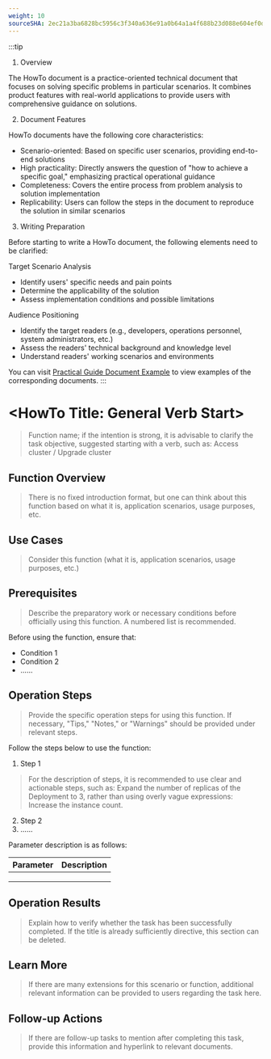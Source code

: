```yaml
---
weight: 10
sourceSHA: 2ec21a3ba6828bc5956c3f340a636e91a0b64a1a4f688b23d088e604ef0dfc32
---
```


:::tip
1. Overview

The HowTo document is a practice-oriented technical document that focuses on solving specific problems in particular scenarios. It combines product features with real-world applications to provide users with comprehensive guidance on solutions.

2. Document Features

HowTo documents have the following core characteristics:

- Scenario-oriented: Based on specific user scenarios, providing end-to-end solutions
- High practicality: Directly answers the question of "how to achieve a specific goal," emphasizing practical operational guidance
- Completeness: Covers the entire process from problem analysis to solution implementation
- Replicability: Users can follow the steps in the document to reproduce the solution in similar scenarios

3. Writing Preparation

Before starting to write a HowTo document, the following elements need to be clarified:

Target Scenario Analysis

- Identify users' specific needs and pain points
- Determine the applicability of the solution
- Assess implementation conditions and possible limitations

Audience Positioning

- Identify the target readers (e.g., developers, operations personnel, system administrators, etc.)
- Assess the readers' technical background and knowledge level
- Understand readers' working scenarios and environments

You can visit [Practical Guide Document Example](https://product-doc-guide.alauda.cn/template/howto/example.html) to view examples of the corresponding documents.
:::

# \<HowTo Title: General Verb Start\>

> Function name; if the intention is strong, it is advisable to clarify the task objective, suggested starting with a verb, such as: Access cluster / Upgrade cluster

## Function Overview

> There is no fixed introduction format, but one can think about this function based on what it is, application scenarios, usage purposes, etc.

## Use Cases

> Consider this function (what it is, application scenarios, usage purposes, etc.)

## Prerequisites

> Describe the preparatory work or necessary conditions before officially using this function. A numbered list is recommended.

Before using the function, ensure that:

- Condition 1
- Condition 2
- ......

## Operation Steps

> Provide the specific operation steps for using this function. If necessary, "Tips," "Notes," or "Warnings" should be provided under relevant steps.

Follow the steps below to use the function:

1. Step 1

> For the description of steps, it is recommended to use clear and actionable steps, such as: Expand the number of replicas of the Deployment to 3, rather than using overly vague expressions: Increase the instance count.

2. Step 2
3. ......

Parameter description is as follows:

| **Parameter** | **Description** |
| ------ | ------ |
|        |        |
|        |        |
|        |        |

## Operation Results

> Explain how to verify whether the task has been successfully completed. If the title is already sufficiently directive, this section can be deleted.

## Learn More

> If there are many extensions for this scenario or function, additional relevant information can be provided to users regarding the task here.

## Follow-up Actions

> If there are follow-up tasks to mention after completing this task, provide this information and hyperlink to relevant documents.

